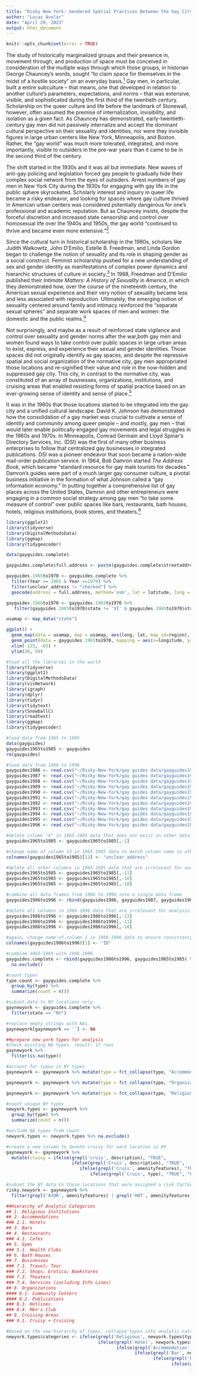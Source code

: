 ```yaml
---
title: "Risky New York: Gendered Spatial Practices Between the Gay City and the Normative City, 1965-1996"
author: "Lucas Avelar"
date: "April 29, 2023"
output: html_document
---
```

```r
knitr::opts_chunk$set(error = TRUE)
```
The study of historically marginalized groups and their presence in, movement through, and production of space must be conceived in consideration of the multiple ways through which those groups, in historian George Chauncey's words, sought "to claim space for themselves in the midst of a hostile society" on an everyday basis.[^1] Gay men, in particular, built a entire subculture -- that means, one that developed in relation to another culture's parameters, expectations, and norms -- that was extensive, visible, and sophisticated during the first third of the twentieth century. Scholarship on the queer culture and life before the landmark of Stonewall, however, often assumed the premise of internalization, invisibility, and isolation as a given fact. As Chauncey has demonstrated, early-twentieth-century gay men did not passively internalize and accept the dominant cultural perspective on their sexuality and identities, nor were they invisible figures in large urban centers like New York, Minneapolis, and Boston. Rather, the "gay world" was much more tolerated, integrated, and more importantly, visible to outsiders in the pre-war years than it came to be in the second third of the century.

The shift started in the 1930s and it was all but immediate. New waves of anti-gay policing and legislation forced gay people to gradually hide their complex social network from the eyes of outsiders. Arrest numbers of gay men in New York City during the 1930s for engaging with gay life in the public sphere skyrocketed. Scholarly interest and inquiry in queer life became a risky endeavor, and looking for spaces where gay culture thrived in American urban centers was considered potentially dangerous for one's professional and academic reputation. But as Chauncey insists, despite the forceful discretion and increased state censorship and control over homosexual life over the 1940s and 1950s, the gay world "continued to thrive and became even more extensive."[^2]

Since the cultural turn in historical scholarship in the 1980s, scholars like Judith Walkowitz, John D'Emilio, Estelle B. Freedman, and Linda Gordon began to challenge the notion of sexuality and its role in shaping gender as a social construct. Feminist scholarship pushed for a new understanding of sex and gender identity as manifestations of complex power dynamics and hierarchic structures of culture in society.[^3] In 1988, Freedman and D'Emilio published their <i>Intimate Matters: A History of Sexuality in America</i>, in which they demonstrated how, over the course of the nineteenth century, the American sexual experience and their very notion of sexuality became less and less associated with reproduction. Ultimately, the emerging notion of sexuality centered around family and intimacy reinforced the "separate sexual spheres" and separate work spaces of men and women: the domestic and the public realms.[^4]

Not surprisingly, and maybe as a result of reinforced state vigilance and control over sexuality and gender norms after the war,both gay men and women found ways to take control over public spaces in large urban areas to exist, express, and experience their sexual and gender identities. Those spaces did not originally identify as gay spaces, and despite the repressive spatial and social organization of the normative city, gay men appropriated those locations and re-signified their value and role in the now-hidden and suppressed gay city. This city, in contrast to the normative city, was constituted of an array of businesses, organizations, institutions, and cruising areas that enabled resisting forms of spatial practice based on an ever-growing sense of identity and sense of place.[^5]

It was in the 1960s that those locations started to be integrated into the gay city and a unified cultural landscape. David K. Johnson has demonstrated how the consolidation of a gay market was crucial to cultivate a sense of identity and community among queer people -- and mostly, gay men -- that would later enable politically engaged gay movements and legal struggles in the 1960s and 1970s. In Minneapolis, Comrad Germain and Lloyd Spinar's Directory Services, Inc. (DSI) was the first of many other business enterprises to follow that centralized gay businesses in integrated publications. DSI was a pioneer endeavor that soon became a nation-wide mail-order publication service. In 1964, Bob Damron started <i>The Address Book</i>, which became "standard resource for gay male tourists for decades." Damron's guides were part of a much larger gay consumer culture, a pivotal business initiative in the formation of what Johnson called a "gay information economy." In putting together a comprehensive list of gay places across the United States, Damron and other entrepreneurs were engaging in a common social strategy among gay men "to take some measure of control" over public spaces like bars, restaurants, bath houses, hotels, religious institutions, book stores, and theaters.[^6]

```r
library(ggplot2) 
library(tidyverse)
library(DigitalMethodsData)
library(ggmap)
library(tidygeocoder)

data(gayguides.complete)

gayguides.complete$full.address <- paste(gayguides.complete$streetaddress,  gayguides.complete$city, gayguides.complete$state, sep=", ")

gayguides.1965to1970 <- gayguides.complete %>% 
  filter(Year >= 1965 & Year <=1970) %>% 
  filter(unclear_address != "checked") %>% 
  geocode(address = full.address, method='osm', lat = latitude, long = longitude) 

gayguides.1965to1970 <- gayguides.1965to1970 %>% 
   filter(gayguides.1965to1970$state != 'VI' & gayguides.1965to1970$state != 'PR' & gayguides.1965to1970$state != 'GU' & gayguides.1965to1970$state != 'HI')

usamap <- map_data("state")

ggplot() + 
  geom_map(data = usamap, map = usamap, aes(long, lat, map_id=region), fill = "pink", linewidth = 0.5, colour = "black") +
  geom_point(data = gayguides.1965to1970, mapping = aes(x=longitude, y=latitude), colour = "blue") + labs(title = "Gay locations between 1965 and 1970 in the Contiguous United States") +
  xlim(-125, -65) +
  ylim(20, 50)
```

```r
#load all the libraries in the world
library(tidyverse)
library(ggplot2) 
library(DigitalMethodsData)
library(visNetwork)
library(igraph) 
library(dplyr)
library(tidyr)
library(tidytext)
library(SnowballC)
library(readtext)
library(ggmap)
library(tidygeocoder)

#load data from 1965 to 1985
data(gayguides)
gayguides1965to1985 <- gayguides
rm(gayguides)

#load data from 1986 to 1996
gayguides1986 <- read.csv("~/Risky-New-York/gay guides data/gayguides1986.csv")
gayguides1987 <- read.csv("~/Risky-New-York/gay guides data/gayguides1987.csv")
gayguides1988 <- read.csv("~/Risky-New-York/gay guides data/gayguides1988.csv")
gayguides1989 <- read.csv("~/Risky-New-York/gay guides data/gayguides1989.csv")
gayguides1990 <- read.csv("~/Risky-New-York/gay guides data/gayguides1990.csv")
gayguides1991 <- read.csv("~/Risky-New-York/gay guides data/gayguides1991.csv")
gayguides1992 <- read.csv("~/Risky-New-York/gay guides data/gayguides1992.csv")
gayguides1993 <- read.csv("~/Risky-New-York/gay guides data/gayguides1993.csv")
gayguides1994 <- read.csv("~/Risky-New-York/gay guides data/gayguides1994.csv")
gayguides1995 <- read.csv("~/Risky-New-York/gay guides data/gayguides1995.csv")
gayguides1996 <- read.csv("~/Risky-New-York/gay guides data/gayguides1996.csv")

#delete column "X" in 1965-1985 data that does not exist in other data frames
gayguides1965to1985 <- gayguides1965to1985[,-1]

#change name of column 13 in 1965-1985 data to match column name in other data frames
colnames(gayguides1965to1985)[13] <- "unclear_address"

#delete all other columns in 1965-1985 data that are irrelevant for analysis to ensure that data frames have the same variables throughout
gayguides1965to1985 <- gayguides1965to1985[,-11]
gayguides1965to1985 <- gayguides1965to1985[,-10]
gayguides1965to1985 <- gayguides1965to1985[,-10]

#combine all data frames from 1986 to 1996 into a single data frame
gayguides1986to1996 <- rbind(gayguides1986, gayguides1987, gayguides1988, gayguides1989, gayguides1988, gayguides1989, gayguides1990, gayguides1991, gayguides1992, gayguides1993, gayguides1994, gayguides1995, gayguides1996)

#delete all columns in 1986-1996 data that are irrelevant for analysis to ensure that data frames have the same variables throughout
gayguides1986to1996 <- gayguides1986to1996[,-13]
gayguides1986to1996 <- gayguides1986to1996[,-11]
gayguides1986to1996 <- gayguides1986to1996[,-10]

#again, change name of column 1 in 1986-1996 data to ensure consistency across data frames
colnames(gayguides1986to1996)[1] <- "ID"

#combine 1965-1985 with 1986-1996
gayguides.complete <- rbind(gayguides1986to1996, gayguides1965to1985) %>% 
  na.exclude()

#count types
type.count <- gayguides.complete %>% 
  group_by(type) %>% 
  summarize(count = n())

#subset data to NY locations only
gaynewyork <- gayguides.complete %>% 
  filter(state == "NY")

#replace empty strings with NAs
gaynewyork[gaynewyork == ''] <- NA

##prepare new york types for analysis
#check existing NA types. result: 17 rows
gaynewyork %>% 
  filter(is.na(type))

#account for typos in NY types
gaynewyork <- gaynewyork %>% mutate(type = fct_collapse(type, "Accommodations" = c("Accommodations", "Accomodations")))

gaynewyork <- gaynewyork %>% mutate(type = fct_collapse(type, "Organizations" = c("Organization", "Organizations")))

gaynewyork <- gaynewyork %>% mutate(type = fct_collapse(type, "Religious Institutions" = c("Religious Institution", "Religious Organizations", "Religious Organization")))

#count unique NY types
newyork.types <- gaynewyork %>% 
  group_by(type) %>% 
  summarize(count = n())

#exclude NA types from count
newyork.types <- newyork.types %>% na.exclude()

#create a new column to denote cruisy for each location in NY
gaynewyork <- gaynewyork %>%
  mutate(cruisy = ifelse(grepl('cruis', description), "TRUE",
                         ifelse(grepl('Cruis', description), "TRUE", 
                            ifelse(grepl('Cruis', amenityfeatures), "TRUE",
                                ifelse(grepl('Cruis', type), "TRUE", "FALSE")))))

#subset the NY data to those locations that were assigned a risk factor
risky.newyork <- gaynewyork %>% 
  filter(grepl('AYOR', amenityfeatures) | grepl('HOT', amenityfeatures) | grepl('locally', description) | grepl('HOT!', description) | grepl('hot)', description))

##Hierarchy of Analytic Categories
## 1. Religious Institutions
## 2. Accommodations
### 2.1. Hotels
## 3. Bars
## 4. Restaurants
### 4.1. Cafes
## 5. Gyms
### 5.1. Health Clubs
## 6. Bath Houses
## 7. Businesses
### 7.1. Travel; Tour
### 7.2. Shops; Erotica; Bookstores
### 7.3. Theaters
### 7.4. Services (including Info Lines)
## 8. Organizations
#### 8.1. Community Centers
#### 8.2. Publications
### 8.3. Hotlines
### 8.4. Men's Club
## 9. Cruising Areas
### 9.1. Cruisy + Cruising

#based on the new hierarchy of types, collapse types into analytic categories
newyork.types$categories <- ifelse(grepl('Religious', newyork.types$type), "Religious Institutions",
                                   ifelse(grepl('Hotel', newyork.types$type), "Accommodations",
                                          ifelse(grepl('Accommodation', newyork.types$type), "Accommodations",
                                                 ifelse(grepl('Bar', newyork.types$type), "Bars",
                                                        ifelse(grepl('Restaurant', newyork.types$type), "Restaurants",
                                                               ifelse(grepl('Cafe', newyork.types$type), "Restaurants",
                                                                      ifelse(grepl('Gym', newyork.types$type), "Gyms",
                                                                          ifelse(grepl('Health', newyork.types$type), "Gyms",
                                                                                 ifelse(grepl('Bath', newyork.types$type), "Bath Houses",
                                                                                        ifelse(grepl('Business', newyork.types$type), "Businesses",
                                                                                               ifelse(grepl('Travel', newyork.types$type), "Businesses",
                                                                                                      ifelse(grepl('Tour', newyork.types$type), "Businesses",
                                                                                                             ifelse(grepl('Shop', newyork.types$type), "Businesses",
                                                                                                                    ifelse(grepl('Erotica', newyork.types$type), "Businesses",
                                                                                                                           ifelse(grepl('Book', newyork.types$type), "Businesses",
                                                                                                                                  ifelse(grepl('Theat', newyork.types$type), "Businesses",
                                                                                                                                         ifelse(grepl('Service', newyork.types$type), "Businesses",
                                                                                                                                                ifelse(grepl('Community', newyork.types$type), "Organizations",
                                                                                                                                                       ifelse(grepl('Publication', newyork.types$type), "Organizations",
                                                                                                                                                              ifelse(grepl('Hotline', newyork.types$type), "Organizations",
                                                                                                                                                                     ifelse(grepl('Men', newyork.types$type), "Organizations",
                                                                                                                                                                            ifelse(grepl('Cruis', newyork.types$type), "Cruising Areas", "NA"))))))))))))))))))))))
```

----------

[^1]: George Chauncey, <i> Gay New York: Gender, Urban Culture, and the Making of the Gay Male World </i> (New York: Basic Books, 1994), 5.
[^2]: George Chauncey, <i> Gay New York</i>, 9.
[^3]: Judith Walkowitz, <i> Prostitution and Victorian Society: Women ,Class, and the State</i> (Cambridge: Cambridge University Press, 1980); Jonh D'Emilio, <i> Sexual Politics, Sexual Communities: The Making of a Homosexual Minority in the United States, 1940-1970</i> (Chicago: University of Chicago Press, 1983); Estelle B. Freedman, "Sexuality in Nineteenth-Century America: Behavior, Ideology and Politics," <i> Reviews in American History</i> 10 (December 1982): 196-215; Linda Gordon, <i> Woman's Body, Woman's Right: A Social History of Birth Control in America</i> (New York: Grossman, 1976).
[^4]: John D'Emilio and Estelle B. Freedman, <i>Intimate Matters: A History of Sexuality in America</i> (Chicago: Chicago University Press, 1988), 57-59.
[^5]: John Brinckerhoff Jackson has discussed how our sense of place is intimately connected to our sense of shared time. Here, I use the notions of sense of place and sense of time to suggest that the thriving gay city (or, the gay world of appropriated places) was built on shared rituals and, as per Jackson, a shared "timetable:" Because gay men ritually returned to those same spaces in the city, they established a sense of place in those locations that solidified their belonging to a larger gay community and culture. See: John Brinckerhoff Jackson, <i>A Sense of Place, A Sense of Time</i> (Yale University Press, 1994), 157-160.
[^6]: David K. Johnson, <i> Buying Gay: Ho Physique Entrepreneurs Sparked a Movement</i> (New York: Columbia University Press, 2019), 193.